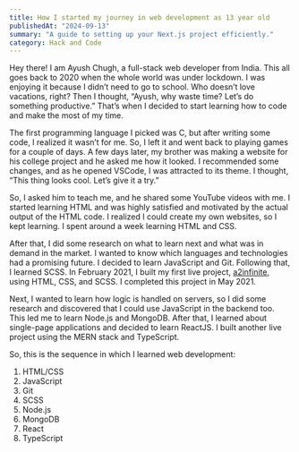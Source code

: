 ```yaml
---
title: How I started my journey in web development as 13 year old
publishedAt: "2024-09-13"
summary: "A guide to setting up your Next.js project efficiently."
category: Hack and Code
---
```


Hey there! I am Ayush Chugh, a full-stack web developer from India. This all goes back to 2020 when the whole world was under lockdown. I was enjoying it because I didn’t need to go to school. Who doesn’t love vacations, right? Then I thought, “Ayush, why waste time? Let’s do something productive.” That’s when I decided to start learning how to code and make the most of my time.

The first programming language I picked was C, but after writing some code, I realized it wasn’t for me. So, I left it and went back to playing games for a couple of days. A few days later, my brother was making a website for his college project and he asked me how it looked. I recommended some changes, and as he opened VSCode, I was attracted to its theme. I thought, “This thing looks cool. Let’s give it a try.”

So, I asked him to teach me, and he shared some YouTube videos with me. I started learning HTML and was highly satisfied and motivated by the actual output of the HTML code. I realized I could create my own websites, so I kept learning. I spent around a week learning HTML and CSS.

After that, I did some research on what to learn next and what was in demand in the market. I wanted to know which languages and technologies had a promising future. I decided to learn JavaScript and Git. Following that, I learned SCSS. In February 2021, I built my first live project, [a2infinite](https://a2infinite.com), using HTML, CSS, and SCSS. I completed this project in May 2021.

Next, I wanted to learn how logic is handled on servers, so I did some research and discovered that I could use JavaScript in the backend too. This led me to learn Node.js and MongoDB. After that, I learned about single-page applications and decided to learn ReactJS. I built another live project using the MERN stack and TypeScript.

So, this is the sequence in which I learned web development:

1. HTML/CSS
1. JavaScript
1. Git
1. SCSS
1. Node.js
1. MongoDB
1. React
1. TypeScript
